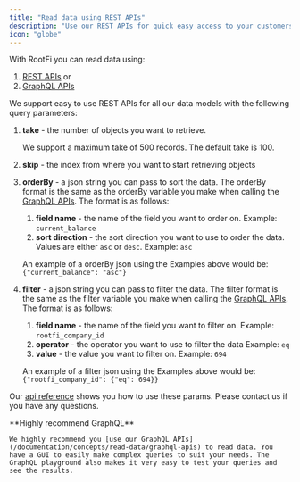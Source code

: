 ```yaml
---
title: "Read data using REST APIs"
description: "Use our REST APIs for quick easy access to your customers data"
icon: "globe"
---
```

With RootFi you can read data using:
1. [REST APIs](/documentation/concepts/read-data/rest-apis) or
2. [GraphQL APIs](/documentation/concepts/read-data/graphql-apis)


We support easy to use REST APIs for all our data models with the following query parameters:

1. **take** - the number of objects you want to retrieve.

   <Note>We support a maximum take of 500 records. The default take is 100.</Note>

2. **skip** - the index from where you want to start retrieving objects
3. **orderBy** - a json string you can pass to sort the data. The orderBy format is the same as the orderBy variable you make when calling the [GraphQL APIs](/documentation/concepts/read-data/graphql-apis). The format is as follows:

   1. **field name** - the name of the field you want to order on. Example: `current_balance`
   2. **sort direction** - the sort direction you want to use to order the data. Values are either `asc` or `desc`. Example: `asc`

   An example of a orderBy json using the Examples above would be: `{"current_balance": "asc"}`

4. **filter** - a json string you can pass to filter the data. The filter format is the same as the filter variable you make when calling the [GraphQL APIs](/documentation/concepts/read-data/graphql-apis). The format is as follows:

   1. **field name** - the name of the field you want to filter on. Example: `rootfi_company_id`
   2. **operator** - the operator you want to use to filter the data Example: `eq`
   3. **value** - the value you want to filter on. Example: `694`

   An example of a filter json using the Examples above would be: `{"rootfi_company_id": {"eq": 694}}`

Our [api reference](/api-reference/accounts/get-all-accounts) shows you how to use these params. Please contact us if you have any questions.

<Note>
    **Highly recommend GraphQL**

    We highly recommend you [use our GraphQL APIs](/documentation/concepts/read-data/graphql-apis) to read data. You have a GUI to easily make complex queries to suit your needs. The GraphQL playground also makes it very easy to test your queries and see the results.

</Note>
